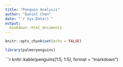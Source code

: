 ```yaml
---
title: "Penguin Analysis"
author: "Daniel Chen"
date: "`r Sys.Date()`"
output: 
  bookdown::html_document2
---
```






```r
knitr::opts_chunk$set(echo = FALSE)
```

```r
library(palmerpenguins)
```

```r
knitr::kable(penguins[1:5, 1:5], format = "markdown")
